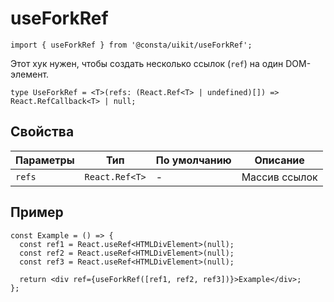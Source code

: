 <Meta title="hooks|useForkRef" id="useForkRef" />

# useForkRef

```tsx
import { useForkRef } from '@consta/uikit/useForkRef';
```

Этот хук нужен, чтобы создать несколько ссылок (`ref`) на один DOM-элемент.

```tsx
type UseForkRef = <T>(refs: (React.Ref<T> | undefined)[]) => React.RefCallback<T> | null;
```

## Свойства

| Параметры | Тип            | По умолчанию | Описание      |
| --------- | -------------- | ------------ | ------------- |
| `refs`    | `React.Ref<T>` | -            | Массив ссылок |

## Пример

```tsx
const Example = () => {
  const ref1 = React.useRef<HTMLDivElement>(null);
  const ref2 = React.useRef<HTMLDivElement>(null);
  const ref3 = React.useRef<HTMLDivElement>(null);

  return <div ref={useForkRef([ref1, ref2, ref3])}>Example</div>;
};
```
